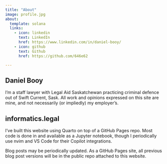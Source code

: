 ```yaml
---
title: "About"
image: profile.jpg
about:
  template: solana
  links:
    - icon: linkedin
      text: LinkedIn
      href: https://www.linkedin.com/in/daniel-booy/
    - icon: github
      text: Github
      href: https://github.com/646e62

---
```


## Daniel Booy

I'm a staff lawyer with Legal Aid Saskatchewan practicing criminal defence out of Swift Current, Sask. All work and opinions expressed on this site are mine, and not necessarily (or impliedly) my employer's. 

## informatics.legal

I've built this website using Quarto on top of a GitHub Pages repo. Most code is done in and available as a Jupyter notebook, though I periodically use nvim and VS Code for their Copilot integrations.

Blog posts may be periodically updated. As a GitHub Pages site, all previous blog post versions will be in the public repo attached to this website. 
